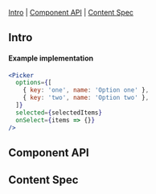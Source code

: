 
<Meta of={Picker} />

<Title>Picker</Title>

[Intro](#Intro) | [Component API](#ComponentAPI) | [Content Spec](#ContentSpec)

## Intro <a id="Intro" />

<Canvas of={Picker.Default} sourceState="none"/>

#### Example implementation

```jsx
<Picker
  options={[
    { key: 'one', name: 'Option one' },
    { key: 'two', name: 'Option two' },
  ]}
  selected={selectedItems}
  onSelect={items => {}}
/>
```

## Component API <a id="ComponentAPI" />

<ArgTypes of={Picker.Default}/>

## Content Spec <a id="ContentSpec" />

<Figma showLink height="100%" url="https://www.figma.com/file/9FDwjR8lYvincseDkKypC4/Component-Documentations?type=design&node-id=731-53240&mode=dev" />
